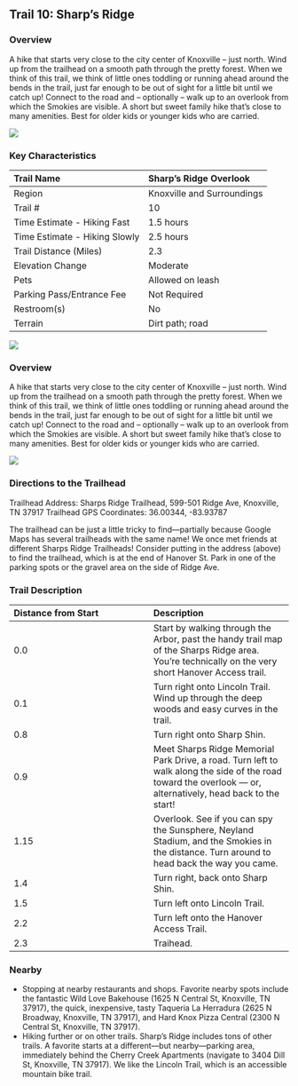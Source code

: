 ## Trail 10: Sharp's Ridge

### Overview

A hike that starts very close to the city center of Knoxville -- just north.
Wind up from the trailhead on a smooth path through the pretty forest.
When we think of this trail, we think of little ones toddling or running ahead around the bends in the trail, just far enough to be out of sight for a little bit until we catch up!
Connect to the road and -- optionally -- walk up to an overlook from which the Smokies are visible.
A short but sweet family hike that's close to many amenities.
Best for older kids or younger kids who are carried.

![](img/trail-10-figure-01.jpg)



### Key Characteristics

| Trail Name                    | Sharp's Ridge Overlook     |
|:------------------------------|:---------------------------|
| Region                        | Knoxville and Surroundings |
| Trail \#                      | 10                         |
| Time Estimate - Hiking Fast   | 1.5 hours                  |
| Time Estimate - Hiking Slowly | 2.5 hours                  |
| Trail Distance (Miles)        | 2.3                        |
| Elevation Change              | Moderate                   |
| Pets                          | Allowed on leash           |
| Parking Pass/Entrance Fee     | Not Required               |
| Restroom(s)                   | No                         |
| Terrain                       | Dirt path; road            |

![](maps/trail-10-map.jpeg)

### Overview

A hike that starts very close to the city center of Knoxville -- just north.
Wind up from the trailhead on a smooth path through the pretty forest.
When we think of this trail, we think of little ones toddling or running ahead around the bends in the trail, just far enough to be out of sight for a little bit until we catch up!
Connect to the road and -- optionally -- walk up to an overlook from which the Smokies are visible.
A short but sweet family hike that's close to many amenities.
Best for older kids or younger kids who are carried.

![](img/trail-10-figure-01.jpg)

### Directions to the Trailhead

Trailhead Address: Sharps Ridge Trailhead, 599-501 Ridge Ave, Knoxville, TN 37917
Trailhead GPS Coordinates: 36.00344, -83.93787

The trailhead can be just a little tricky to find---partially because Google Maps has several trailheads with the same name!
We once met friends at different Sharps Ridge Trailheads!
Consider putting in the address (above) to find the trailhead, which is at the end of Hanover St. Park in one of the parking spots or the gravel area on the side of Ridge Ave.

### Trail Description

| Distance from Start | Description                                                                                                                                                    |
|:-----------------------------------|:-----------------------------------|
| 0.0                 | Start by walking through the Arbor, past the handy trail map of the Sharps Ridge area. You're technically on the very short Hanover Access trail.              |
| 0.1                 | Turn right onto Lincoln Trail. Wind up through the deep woods and easy curves in the trail.                                                                    |
| 0.8                 | Turn right onto Sharp Shin.                                                                                                                                    |
| 0.9                 | Meet Sharps Ridge Memorial Park Drive, a road. Turn left to walk along the side of the road toward the overlook --- or, alternatively, head back to the start! |
| 1.15                | Overlook. See if you can spy the Sunsphere, Neyland Stadium, and the Smokies in the distance. Turn around to head back the way you came.                       |
| 1.4                 | Turn right, back onto Sharp Shin.                                                                                                                              |
| 1.5                 | Turn left onto Lincoln Trail.                                                                                                                                  |
| 2.2                 | Turn left onto the Hanover Access Trail.                                                                                                                       |
| 2.3                 | Traihead.                                                                                                                                                      |

### Nearby

-   Stopping at nearby restaurants and shops. Favorite nearby spots include the fantastic Wild Love Bakehouse (1625 N Central St, Knoxville, TN 37917), the quick, inexpensive, tasty Taqueria La Herradura (2625 N Broadway, Knoxville, TN 37917), and Hard Knox Pizza Central (2300 N Central St, Knoxville, TN 37917).
-   Hiking further or on other trails. Sharp's Ridge includes tons of other trails. A favorite starts at a different---but nearby---parking area, immediately behind the Cherry Creek Apartments (navigate to 3404 Dill St, Knoxville, TN 37917). We like the Lincoln Trail, which is an accessible mountain bike trail.

